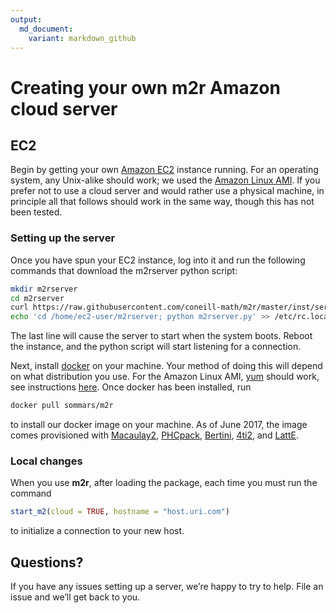 ```yaml
---
output:
  md_document:
    variant: markdown_github
---
```


# Creating your own __m2r__ Amazon cloud server


## EC2

Begin by getting your own [Amazon EC2](https://aws.amazon.com/ec2/)
instance running.  For an operating system, any Unix-alike should
work; we used the [Amazon Linux
AMI](https://aws.amazon.com/amazon-linux-ami/).  If you prefer not to
use a cloud server and would rather use a physical machine, in
principle all that follows should work in the same way, though this
has not been tested.

### Setting up the server

Once you have spun your EC2 instance, log into it and run the
following commands that download the m2rserver python script:
```bash
mkdir m2rserver
cd m2rserver
curl https://raw.githubusercontent.com/coneill-math/m2r/master/inst/server/m2rserver.py > m2rserver.py
echo 'cd /home/ec2-user/m2rserver; python m2rserver.py' >> /etc/rc.local
```
<!-- Using your favorite text editor, in the file `/etc/rc.local`, add the -->
<!-- following line -->
<!-- ```{bash eval=FALSE} -->
<!-- cd /home/ec2-user/m2rserver; python m2rserver.py -->
<!-- ``` -->
The last line will cause the server to start when the system boots.
Reboot the instance, and the python script will start listening for a
connection.

Next, install [docker](https://www.docker.com) on your machine. Your
method of doing this will depend on what distribution you use. For the
Amazon Linux AMI,
[yum](https://en.wikipedia.org/wiki/Yellowdog_Updater,_Modified)
should work, see instructions [here](https://docs.docker.com/engine/installation/linux/centos/).
Once docker has been installed, run
```bash
docker pull sommars/m2r
```
to install our docker image on your machine. As of June 2017, the
image comes provisioned with
[Macaulay2](https://www.macaulay2.com),
[PHCpack](http://homepages.math.uic.edu/~jan/download.html),
[Bertini](https://bertini.nd.edu), [4ti2](http://www.4ti2.de), and
[LattE](https://www.math.ucdavis.edu/~latte/).

### Local changes

When you use __m2r__, after loading the package, each time you must
run the command 
```r
start_m2(cloud = TRUE, hostname = "host.uri.com")
```
to initialize a connection to your new host.


## Questions?

If you have any issues setting up a server, we're happy to try to
help. File an issue and we'll get back to you.
